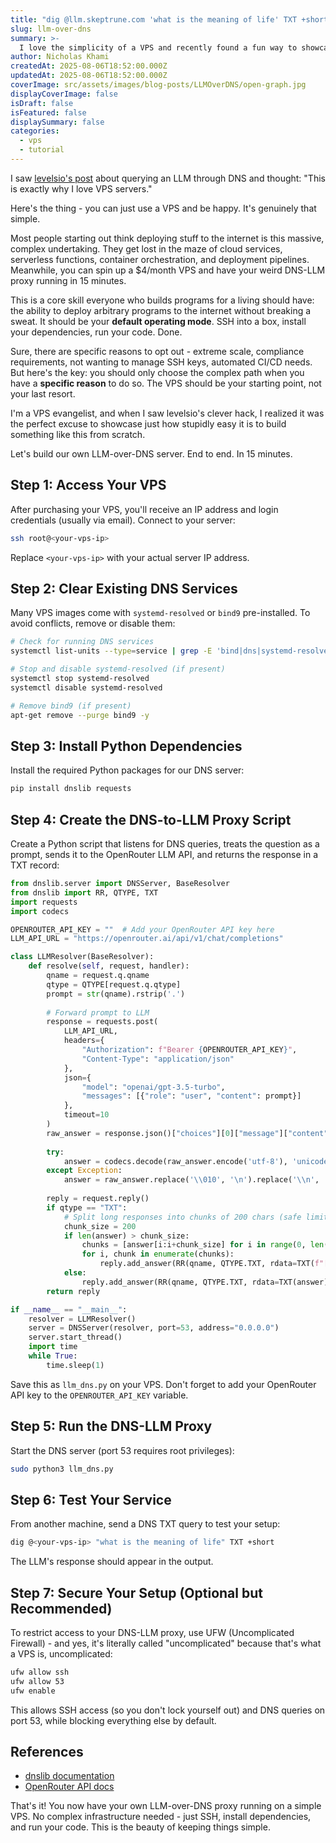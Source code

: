 ```yaml
---
title: "dig @llm.skeptrune.com 'what is the meaning of life' TXT +short"
slug: llm-over-dns
summary: >-
  I love the simplicity of a VPS and recently found a fun way to showcase an ideal scenario one when I stumbled upon a post on X (formerly Twitter) about using DNS queries to interact with a language model.
author: Nicholas Khami
createdAt: 2025-08-06T18:52:00.000Z
updatedAt: 2025-08-06T18:52:00.000Z
coverImage: src/assets/images/blog-posts/LLMOverDNS/open-graph.jpg
displayCoverImage: false
isDraft: false
isFeatured: false
displaySummary: false
categories:
  - vps
  - tutorial
---
```


I saw [levelsio's post](https://x.com/levelsio/status/1952861177731793324) about querying an LLM through DNS and thought: "This is exactly why I love VPS servers."

Here's the thing - you can just use a VPS and be happy. It's genuinely that simple.

Most people starting out think deploying stuff to the internet is this massive, complex undertaking. They get lost in the maze of cloud services, serverless functions, container orchestration, and deployment pipelines. Meanwhile, you can spin up a $4/month VPS and have your weird DNS-LLM proxy running in 15 minutes.

This is a core skill everyone who builds programs for a living should have: the ability to deploy arbitrary programs to the internet without breaking a sweat. It should be your **default operating mode**. SSH into a box, install your dependencies, run your code. Done.

Sure, there are specific reasons to opt out - extreme scale, compliance requirements, not wanting to manage SSH keys, automated CI/CD needs. But here's the key: you should only choose the complex path when you have a **specific reason** to do so. The VPS should be your starting point, not your last resort.

I'm a VPS evangelist, and when I saw levelsio's clever hack, I realized it was the perfect excuse to showcase just how stupidly easy it is to build something like this from scratch. 

Let's build our own LLM-over-DNS server. End to end. In 15 minutes.

## Step 1: Access Your VPS

After purchasing your VPS, you'll receive an IP address and login credentials (usually via email). Connect to your server:

```bash
ssh root@<your-vps-ip>
```

Replace `<your-vps-ip>` with your actual server IP address.

## Step 2: Clear Existing DNS Services

Many VPS images come with `systemd-resolved` or `bind9` pre-installed. To avoid conflicts, remove or disable them:

```bash
# Check for running DNS services
systemctl list-units --type=service | grep -E 'bind|dns|systemd-resolved'

# Stop and disable systemd-resolved (if present)
systemctl stop systemd-resolved
systemctl disable systemd-resolved

# Remove bind9 (if present)
apt-get remove --purge bind9 -y
```

## Step 3: Install Python Dependencies

Install the required Python packages for our DNS server:

```bash
pip install dnslib requests
```

## Step 4: Create the DNS-to-LLM Proxy Script

Create a Python script that listens for DNS queries, treats the question as a prompt, sends it to the OpenRouter LLM API, and returns the response in a TXT record:

```python
from dnslib.server import DNSServer, BaseResolver
from dnslib import RR, QTYPE, TXT
import requests
import codecs

OPENROUTER_API_KEY = ""  # Add your OpenRouter API key here
LLM_API_URL = "https://openrouter.ai/api/v1/chat/completions"

class LLMResolver(BaseResolver):
    def resolve(self, request, handler):
        qname = request.q.qname
        qtype = QTYPE[request.q.qtype]
        prompt = str(qname).rstrip('.')
        
        # Forward prompt to LLM
        response = requests.post(
            LLM_API_URL,
            headers={
                "Authorization": f"Bearer {OPENROUTER_API_KEY}",
                "Content-Type": "application/json"
            },
            json={
                "model": "openai/gpt-3.5-turbo",
                "messages": [{"role": "user", "content": prompt}]
            },
            timeout=10
        )
        raw_answer = response.json()["choices"][0]["message"]["content"]
        
        try:
            answer = codecs.decode(raw_answer.encode('utf-8'), 'unicode_escape')
        except Exception:
            answer = raw_answer.replace('\\010', '\n').replace('\\n', '\n')
        
        reply = request.reply()
        if qtype == "TXT":
            # Split long responses into chunks of 200 chars (safe limit)
            chunk_size = 200
            if len(answer) > chunk_size:
                chunks = [answer[i:i+chunk_size] for i in range(0, len(answer), chunk_size)]
                for i, chunk in enumerate(chunks):
                    reply.add_answer(RR(qname, QTYPE.TXT, rdata=TXT(f"[{i+1}/{len(chunks)}] {chunk}")))
            else:
                reply.add_answer(RR(qname, QTYPE.TXT, rdata=TXT(answer)))
        return reply

if __name__ == "__main__":
    resolver = LLMResolver()
    server = DNSServer(resolver, port=53, address="0.0.0.0")
    server.start_thread()
    import time
    while True:
        time.sleep(1)
```

Save this as `llm_dns.py` on your VPS. Don't forget to add your OpenRouter API key to the `OPENROUTER_API_KEY` variable.

## Step 5: Run the DNS-LLM Proxy

Start the DNS server (port 53 requires root privileges):

```bash
sudo python3 llm_dns.py
```

## Step 6: Test Your Service

From another machine, send a DNS TXT query to test your setup:

```bash
dig @<your-vps-ip> "what is the meaning of life" TXT +short
```

The LLM's response should appear in the output.

## Step 7: Secure Your Setup (Optional but Recommended)

To restrict access to your DNS-LLM proxy, use UFW (Uncomplicated Firewall) - and yes, it's literally called "uncomplicated" because that's what a VPS is, uncomplicated:

```bash
ufw allow ssh
ufw allow 53
ufw enable
```

This allows SSH access (so you don't lock yourself out) and DNS queries on port 53, while blocking everything else by default.

## References

- [dnslib documentation](https://dnslib.readthedocs.io/en/latest/)
- [OpenRouter API docs](https://openrouter.ai/)

That's it! You now have your own LLM-over-DNS proxy running on a simple VPS. No complex infrastructure needed - just SSH, install dependencies, and run your code. This is the beauty of keeping things simple.
